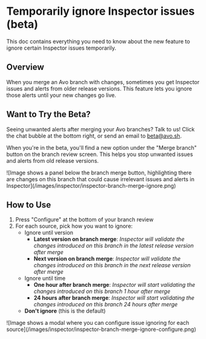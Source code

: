 # Temporarily ignore Inspector issues (beta)

This doc contains everything you need to know about the new feature to ignore certain Inspector issues temporarily.

## Overview

When you merge an Avo branch with changes, sometimes you get Inspector issues and alerts from older release versions. This feature lets you ignore those alerts until your new changes go live.

## Want to Try the Beta?

Seeing unwanted alerts after merging your Avo branches? Talk to us! Click the chat bubble at the bottom right, or send an email to beta@avo.sh.

When you're in the beta, you'll find a new option under the "Merge branch" button on the branch review screen. This helps you stop unwanted issues and alerts from old release versions.

<div style={{ paddingTop: '1.5rem', margin: 'auto' }}>
  ![Image shows a panel below the branch merge button, highlighting there are
  changes on this branch that could cause irrelevant issues and alerts in
  Inspector](/images/inspector/inspector-branch-merge-ignore.png)
</div>

## How to Use

1. Press "Configure" at the bottom of your branch review
2. For each source, pick how you want to ignore:
   - Ignore until version
     - **Latest version on branch merge**: _Inspector will validate the changes introduced on this branch in the latest release version after merge_
     - **Next version on branch merge**: _Inspector will validate the changes introduced on this branch in the next release version after merge_
   - Ignore until time
     - **One hour after branch merge**: _Inspector will start validating the changes introduced on this branch 1 hour after merge_
     - **24 hours after branch merge**: _Inspector will start validating the changes introduced on this branch 24 hours after merge_
   - **Don't ignore** (this is the default)

<div style={{ maxWidth: '400px', paddingTop: '1.5rem', margin: 'auto' }}>
  ![Image shows a modal where you can configure issue ignoring for each source](/images/inspector/inspector-branch-merge-ignore-configure.png)
</div>
